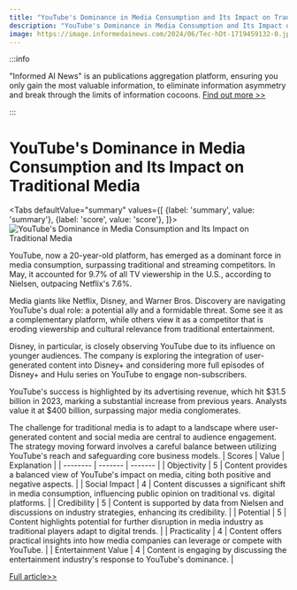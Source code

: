 ```yaml
---
title: "YouTube's Dominance in Media Consumption and Its Impact on Traditional Media"
description: "YouTube's Dominance in Media Consumption and Its Impact on Traditional Media"
image: https://image.informedainews.com/2024/06/Tec-hDt-1719459132-0.jpg
---
```



:::info

"Informed AI News" is an publications aggregation platform, ensuring you only gain the most valuable information, to eliminate information asymmetry and break through the limits of information cocoons.  [Find out more >>](/)

:::

# YouTube's Dominance in Media Consumption and Its Impact on Traditional Media


<Tabs
	defaultValue="summary"
	values={[
	{label: 'summary', value: 'summary'},
	{label: 'score', value: 'score'},
]}>
<TabItem value="summary">
<img
  src="https://image.informedainews.com/2024/06/Tec-hDt-1719459132-0.jpg"
  alt="YouTube's Dominance in Media Consumption and Its Impact on Traditional Media"
/>



YouTube, now a 20-year-old platform, has emerged as a dominant force in media consumption, surpassing traditional and streaming competitors. In May, it accounted for 9.7% of all TV viewership in the U.S., according to Nielsen, outpacing Netflix's 7.6%.

Media giants like Netflix, Disney, and Warner Bros. Discovery are navigating YouTube's dual role: a potential ally and a formidable threat. Some see it as a complementary platform, while others view it as a competitor that is eroding viewership and cultural relevance from traditional entertainment.

Disney, in particular, is closely observing YouTube due to its influence on younger audiences. The company is exploring the integration of user-generated content into Disney+ and considering more full episodes of Disney+ and Hulu series on YouTube to engage non-subscribers.

YouTube's success is highlighted by its advertising revenue, which hit $31.5 billion in 2023, marking a substantial increase from previous years. Analysts value it at $400 billion, surpassing major media conglomerates.

The challenge for traditional media is to adapt to a landscape where user-generated content and social media are central to audience engagement. The strategy moving forward involves a careful balance between utilizing YouTube's reach and safeguarding core business models.
</TabItem>
<TabItem value="score">
	| Scores     | Value   | Explanation |
	| -------- | ------- | ------- |
	| Objectivity  | 5    | Content provides a balanced view of YouTube's impact on media, citing both positive and negative aspects.    |
	| Social Impact | 4     | Content discusses a significant shift in media consumption, influencing public opinion on traditional vs. digital platforms.    |
	| Credibility    | 5    | Content is supported by data from Nielsen and discussions on industry strategies, enhancing its credibility.    |
	| Potential    | 5    | Content highlights potential for further disruption in media industry as traditional players adapt to digital trends.    |
	| Practicality    | 4    | Content offers practical insights into how media companies can leverage or compete with YouTube.    |
	| Entertainment Value    | 4    | Content is engaging by discussing the entertainment industry's response to YouTube's dominance.    |
</TabItem>
</Tabs>

[Full article>>](https://www.cnbc.com/2024/06/26/youtube-streaming-dominance-media-strategy.html)

